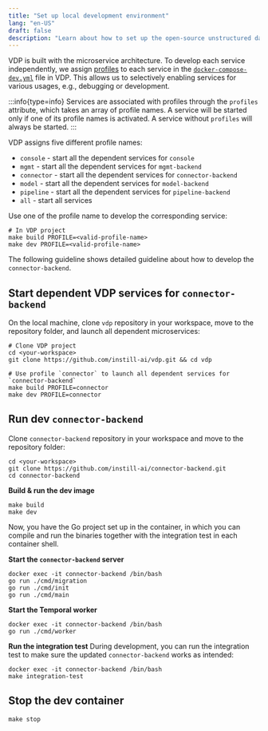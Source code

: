 ```yaml
---
title: "Set up local development environment"
lang: "en-US"
draft: false
description: "Learn about how to set up the open-source unstructured data ETL tool VDP https://github.com/instill-ai/vdp"
---
```


VDP is built with the microservice architecture. To develop each service independently, we assign [profiles](https://docs.docker.com/compose/profiles) to each service in the [`docker-compose-dev.yml`](https://github.com/instill-ai/vdp/blob/main/docker-compose-dev.yml) file in VDP.
This allows us to selectively enabling services for various usages, e.g., debugging or development.

:::info{type=info}
Services are associated with profiles through the `profiles` attribute, which takes an array of profile names.
A service will be started only if one of its profile names is activated. A service without `profiles` will always be started.
:::

VDP assigns five different profile names:

- `console` - start all the dependent services for `console`
- `mgmt` - start all the dependent services for `mgmt-backend`
- `connector` - start all the dependent services for `connector-backend`
- `model` - start all the dependent services for `model-backend`
- `pipeline` - start all the dependent services for `pipeline-backend`
- `all` - start all services

Use one of the profile name to develop the corresponding service:

```shellscript
# In VDP project
make build PROFILE=<valid-profile-name>
make dev PROFILE=<valid-profile-name>
```

The following guideline shows detailed guideline about how to develop the `connector-backend`.

## Start dependent VDP services for `connector-backend`

On the local machine, clone `vdp` repository in your workspace, move to the repository folder, and launch all dependent microservices:

```shellscript
# Clone VDP project
cd <your-workspace>
git clone https://github.com/instill-ai/vdp.git && cd vdp

# Use profile `connector` to launch all dependent services for `connector-backend`
make build PROFILE=connector
make dev PROFILE=connector
```

## Run dev `connector-backend`

Clone `connector-backend` repository in your workspace and move to the repository folder:

```shellscript
cd <your-workspace>
git clone https://github.com/instill-ai/connector-backend.git
cd connector-backend
```

**Build & run the dev image**

```shellscript
make build
make dev
```

Now, you have the Go project set up in the container, in which you can compile and run the binaries together with the integration test in each container shell.

**Start the `connector-backend` server**

```shellscript
docker exec -it connector-backend /bin/bash
go run ./cmd/migration
go run ./cmd/init
go run ./cmd/main
```

**Start the Temporal worker**

```shellscript
docker exec -it connector-backend /bin/bash
go run ./cmd/worker
```

**Run the integration test**
During development, you can run the integration test to make sure the updated `connector-backend` works as intended:

```shellscript
docker exec -it connector-backend /bin/bash
make integration-test
```

## Stop the dev container

```shellscript
make stop
```
